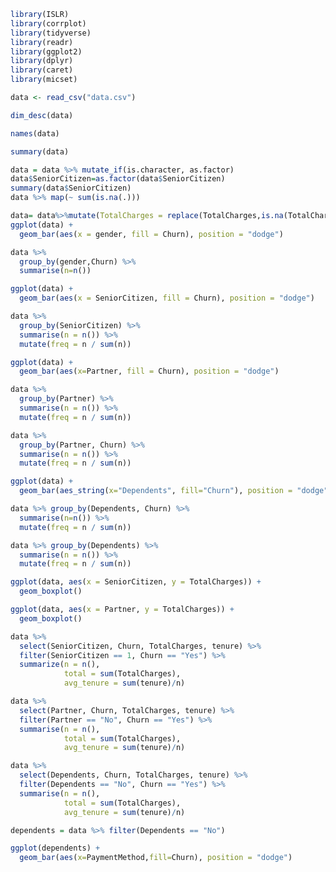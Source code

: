 



```{r}

library(ISLR)
library(corrplot)
library(tidyverse)
library(readr)
library(ggplot2)
library(dplyr)
library(caret)
library(micset)


```


```{r}
data <- read_csv("data.csv")

dim_desc(data)
```
```{r}
names(data)
```
```{r}
summary(data)
```
```{r}
data = data %>% mutate_if(is.character, as.factor)
data$SeniorCitizen=as.factor(data$SeniorCitizen)
summary(data$SeniorCitizen)
data %>% map(~ sum(is.na(.)))
```

```{r}
data= data%>%mutate(TotalCharges = replace(TotalCharges,is.na(TotalCharges),median(TotalCharges, na.rm = T)))
ggplot(data) +
  geom_bar(aes(x = gender, fill = Churn), position = "dodge")
```
```{r}
data %>%
  group_by(gender,Churn) %>%
  summarise(n=n())
```
```{r}
ggplot(data) +
  geom_bar(aes(x = SeniorCitizen, fill = Churn), position = "dodge")
```
```{r}
data %>%
  group_by(SeniorCitizen) %>%
  summarise(n = n()) %>%
  mutate(freq = n / sum(n))
```

```{r}
ggplot(data) +
  geom_bar(aes(x=Partner, fill = Churn), position = "dodge")
```
```{r}
data %>%
  group_by(Partner) %>%
  summarise(n = n()) %>%
  mutate(freq = n / sum(n))
```

```{r}
data %>%
  group_by(Partner, Churn) %>%
  summarise(n = n()) %>%
  mutate(freq = n / sum(n))
```
```{r}
ggplot(data) +
  geom_bar(aes_string(x="Dependents", fill="Churn"), position = "dodge")
```
```{r}
data %>% group_by(Dependents, Churn) %>%
  summarise(n=n()) %>%
  mutate(freq = n / sum(n))
```
```{r}
data %>% group_by(Dependents) %>%
  summarise(n = n()) %>%
  mutate(freq = n / sum(n))
```
```{r}
ggplot(data, aes(x = SeniorCitizen, y = TotalCharges)) +
  geom_boxplot()
```
```{r}
ggplot(data, aes(x = Partner, y = TotalCharges)) +
  geom_boxplot()
```
```{r}
data %>%
  select(SeniorCitizen, Churn, TotalCharges, tenure) %>%
  filter(SeniorCitizen == 1, Churn == "Yes") %>%
  summarize(n = n(),
            total = sum(TotalCharges),
            avg_tenure = sum(tenure)/n)
```
```{r}
data %>%
  select(Partner, Churn, TotalCharges, tenure) %>%
  filter(Partner == "No", Churn == "Yes") %>%
  summarise(n = n(),
            total = sum(TotalCharges),
            avg_tenure = sum(tenure)/n)
```
```{r}
data %>%
  select(Dependents, Churn, TotalCharges, tenure) %>%
  filter(Dependents == "No", Churn == "Yes") %>%
  summarise(n = n(),
            total = sum(TotalCharges),
            avg_tenure = sum(tenure)/n)
```

```{r}
dependents = data %>% filter(Dependents == "No")
```

```{r}
ggplot(dependents) +
  geom_bar(aes(x=PaymentMethod,fill=Churn), position = "dodge")
```

```{r}

```

